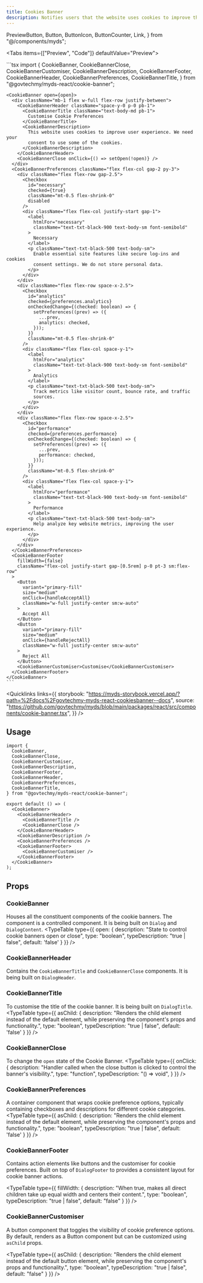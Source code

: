 ```yaml
---
title: Cookies Banner
description: Notifies users that the website uses cookies to improve their experience and gives them the option to manage their consent preferences through cookie settings. It typically appears when a user lands on the website for the first time.
---
```


  PreviewButton,
  Button,
  ButtonIcon,
  ButtonCounter,
  Link,
} from "@/components/myds";

<Tabs items={["Preview", "Code"]} defaultValue="Preview">
  <Tab value="Preview">
    <div className="flex justify-center">
      <CookiesBannerPreview />
    </div>
  </Tab>
  <Tab value="Code">
    ```tsx
    import {
      CookieBanner,
      CookieBannerClose,
      CookieBannerCustomiser,
      CookieBannerDescription,
      CookieBannerFooter,
      CookieBannerHeader,
      CookieBannerPreferences,
      CookieBannerTitle,
    } from "@govtechmy/myds-react/cookie-banner";

    <CookieBanner open={open}>
      <div className="mb-1 flex w-full flex-row justify-between">
        <CookieBannerHeader className="space-y-0 p-0 pb-1">
          <CookieBannerTitle className="text-body-md pb-1">
            Customise Cookie Preferences
          </CookieBannerTitle>
          <CookieBannerDescription>
            This website uses cookies to improve user experience. We need your
            consent to use some of the cookies.
          </CookieBannerDescription>
        </CookieBannerHeader>
        <CookieBannerClose onClick={() => setOpen(!open)} />
      </div>
      <CookieBannerPreferences className="flex flex-col gap-2 py-3">
        <div className="flex flex-row gap-2.5">
          <Checkbox
            id="necessary"
            checked={true}
            className="mt-0.5 flex-shrink-0"
            disabled
          />
          <div className="flex flex-col justify-start gap-1">
            <label
              htmlFor="necessary"
              className="text-txt-black-900 text-body-sm font-semibold"
            >
              Necessary
            </label>
            <p className="text-txt-black-500 text-body-sm">
              Enable essential site features like secure log-ins and cookies
              consent settings. We do not store personal data.
            </p>
          </div>
        </div>
        <div className="flex flex-row space-x-2.5">
          <Checkbox
            id="analytics"
            checked={preferences.analytics}
            onCheckedChange={(checked: boolean) => {
              setPreferences((prev) => ({
                ...prev,
                analytics: checked,
              }));
            }}
            className="mt-0.5 flex-shrink-0"
          />
          <div className="flex flex-col space-y-1">
            <label
              htmlFor="analytics"
              className="text-txt-black-900 text-body-sm font-semibold"
            >
              Analytics
            </label>
            <p className="text-txt-black-500 text-body-sm">
              Track metrics like visitor count, bounce rate, and traffic
              sources.
            </p>
          </div>
        </div>
        <div className="flex flex-row space-x-2.5">
          <Checkbox
            id="performance"
            checked={preferences.performance}
            onCheckedChange={(checked: boolean) => {
              setPreferences((prev) => ({
                ...prev,
                performance: checked,
              }));
            }}
            className="mt-0.5 flex-shrink-0"
          />
          <div className="flex flex-col space-y-1">
            <label
              htmlFor="performance"
              className="text-txt-black-900 text-body-sm font-semibold"
            >
              Performance
            </label>
            <p className="text-txt-black-500 text-body-sm">
              Help analyze key website metrics, improving the user experience.
            </p>
          </div>
        </div>
      </CookieBannerPreferences>
      <CookieBannerFooter
        fillWidth={false}
        className="flex-col justify-start gap-[0.5rem] p-0 pt-3 sm:flex-row"
      >
        <Button
          variant="primary-fill"
          size="medium"
          onClick={handleAcceptAll}
          className="w-full justify-center sm:w-auto"
        >
          Accept All
        </Button>
        <Button
          variant="primary-fill"
          size="medium"
          onClick={handleRejectAll}
          className="w-full justify-center sm:w-auto"
        >
          Reject All
        </Button>
        <CookieBannerCustomiser>Customise</CookieBannerCustomiser>
      </CookieBannerFooter>
    </CookieBanner>
    ```

  </Tab>
</Tabs>

<Quicklinks
  links={{
    storybook:
      "https://myds-storybook.vercel.app/?path=%2Fdocs%2Fgovtechmy-myds-react-cookiesbanner--docs",
    source:
      "https://github.com/govtechmy/myds/blob/main/packages/react/src/components/cookie-banner.tsx",
  }}
/>

## Usage

```tsx 
import {
  CookieBanner,
  CookieBannerClose,
  CookieBannerCustomiser,
  CookieBannerDescription,
  CookieBannerFooter,
  CookieBannerHeader,
  CookieBannerPreferences,
  CookieBannerTitle,
} from "@govtechmy/myds-react/cookie-banner";
```

```tsx 
export default () => (
  <CookieBanner>
    <CookieBannerHeader>
      <CookieBannerTitle />
      <CookieBannerClose />
    </CookieBannerHeader>
    <CookieBannerDescription />
    <CookieBannerPreferences />
    <CookieBannerFooter>
      <CookieBannerCustomiser />
    </CookieBannerFooter>
  </CookieBanner>
);
```
## Props

### CookieBanner
Houses all the constituent components of the cookie banners. The component is a controlled component. It is being built on `Dialog` and `DialogContent`.
<TypeTable
  type={{
    open: {
      description: "State to control cookie banners open or close",
      type: "boolean",
      typeDescription:
        "true | false",
        default: 'false'
    }
  }}
/>

### CookieBannerHeader
Contains the `CookieBannerTitle` and `CookieBannerClose` components. It is being built on `DialogHeader`.

### CookieBannerTitle
To customise the title of the cookie banner. It is being built on `DialogTitle`.
<TypeTable
  type={{
    asChild: {
      description: "Renders the child element instead of the default element, while preserving the component's props and functionality.",
      type: "boolean",
      typeDescription:
        "true | false",
        default: 'false'
    }
  }}
/>

### CookieBannerClose
To change the `open` state of the Cookie Banner.
<TypeTable
  type={{
    onClick: {
      description: "Handler called when the close button is clicked to control the banner's visibility.",
      type: "function", 
      typeDescription: "() => void",
    }
  }}
/>

### CookieBannerPreferences
A container component that wraps cookie preference options, typically containing checkboxes and descriptions for different cookie categories.
<TypeTable
  type={{
    asChild: {
      description: "Renders the child element instead of the default element, while preserving the component's props and functionality.",
      type: "boolean",
      typeDescription:
        "true | false",
        default: 'false'
    }
  }}
/>

### CookieBannerFooter
Contains action elements like buttons and the customiser for cookie preferences. Built on top of `DialogFooter` to provides a consistent layout for cookie banner actions.

<TypeTable
  type={{
    fillWidth: {
      description: "When true, makes all direct children take up equal width and centers their content.",
      type: "boolean",
      typeDescription: "true | false",
      default: "false"
    }
  }}
/>

### CookieBannerCustomiser
A button component that toggles the visibility of cookie preference options. By default, renders as a Button component but can be customized using `asChild` props.

<TypeTable
  type={{
    asChild: {
      description: "Renders the child element instead of the default button element, while preserving the component's props and functionality.",
      type: "boolean",
      typeDescription: "true | false",
      default: "false"
    }
  }}
/>
